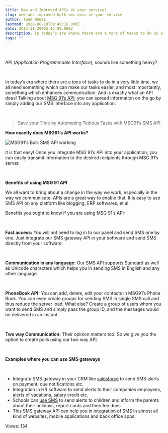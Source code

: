 ```yaml
---
title: New and Improved APIs at your service!
slug: new-and-improved-bulk-sms-apis-at-your-service
author: Team MSG91
lastmod: 2020-08-18T09:49:16.000Z
date: 2013-11-29T05:15:09.000Z
description: In today’s era where there are a tons of tasks to do in a very little time, we all need something which can make our tasks easier, and most importantly, something which enhances communication. And is exactly what an API does! Talking about MSG91 s API MSG91 bulk sms API, you can spread information on the go by simply adding our SMS interface into any application.
tags: ""
---
```


 


API (*Application Programmable Interface*), sounds like something heavy?


 


In today’s era where there are a tons of tasks to do in a very little time, we all need something which can make our tasks easier, and most importantly, something which enhances communication. And is exactly what an API does! Talking about [MSG 91’s API](https://msg91.com/sms-for-developers "MSG91 bulk sms API"), you can spread information on the go by simply adding our SMS interface into any application.


 



> Save your Time by Automating Tedious Tasks with MSG91’s SMS API
> 
> 


**How exactly does MSG91’s API works?**


![MSG91's Bulk SMS API working](https://images-msg91.s3.ap-south-1.amazonaws.com/content/images/wordpress/2013/11/msg91-bulk-sms-api.png)


It is that easy! Once you integrate MSG 91’s API into your application, you can easily transmit information to the desired recipients through MSG 91’s server.


 


**Benefits of using MSG 91 API**


We all want to bring about a change in the way we work, especially in the way we communicate. APIs are a great way to enable that. It is easy to use SMS API on any platform like blogging, ERP softwares, et al.


Benefits you ought to know if you are using MSG 91’s API:


 


**Fast access:** You will not need to log in to our panel and send SMS one by one. Just integrate our SMS gateway API in your software and send SMS directly from your software.


 


**Communication in any language:** Our SMS API supports Standard as well as Unicode characters which helps you in sending SMS in English and any other language.


 


**PhoneBook API:** You can add, delete, edit your contacts in MSG91’s Phone Book. You can even create groups for sending SMS in single SMS call and thus reduce the server load. What else? Create a group of users whom you want to send SMS and simply pass the group ID, and the messages would be delivered in an instant.


 


**Two way Communication:** Their opinion matters too. So we give you the option to create polls using our two way API.


 


**Examples where you can use SMS gateways**


 


* Integrate SMS gateway in your CRM like [salesforce](https://msg91.com/guide/integration-of-sms-solutions-into-your-existing-salesforce-software/ "SMS integration in Salesforce CRM") to send SMS alerts on payment, due notifications etc.
* Integration in HR software to send alerts to their companies employees, alerts of vacations, salary credit etc.
* Schools can [use SMS](https://msg91.com/guide/fusion-of-sms-marketing-with-education-industry/ "See how sms can be beneficial for Education Industry") to send alerts to children and inform the parents about their holidays, report cards and their fee dues.
* This SMS gateway API can help you in integration of SMS in almost all kind of websites, mobile applications and back office apps.


 Views: 134


